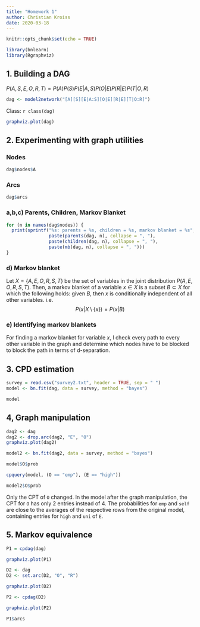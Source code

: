 ```yaml
---
title: "Homework 1"
author: Christian Kroiss
date: 2020-03-18
---
```


```r
knitr::opts_chunk$set(echo = TRUE)

library(bnlearn)
library(Rgraphviz)
```

## 1. Building a DAG

$P(A, S, E, O, R, T) = P(A)P(S)P(E|A,S)P(O|E)P(R|E)P(T|O,R)$


```r
dag <- model2network("[A][S][E|A:S][O|E][R|E][T|O:R]")
```

Class: `r class(dag)`


```r
graphviz.plot(dag)
```

## 2. Experimenting with graph utilities

### Nodes
```r
dag$nodes$A
```
### Arcs
```r
dag$arcs
```

### a,b,c) Parents, Children, Markov Blanket
```r
for (n in names(dag$nodes)) {
  print(sprintf("%s: parents = %s, children = %s, markov blanket = %s", n, 
                paste(parents(dag, n), collapse = ", "),
                paste(children(dag, n), collapse = ", "),
                paste(mb(dag, n), collapse = ", ")))
}
```

### d) Markov blanket

Let $X = \{A, E, O, R, S, T \}$ be the set of variables in the joint distribution $P(A, E, O, R, S, T)$. Then, a markov blanket of a variable $x \in X$ is a subset $B \subset X$ for which the following holds: 
given $B$, then $x$ is conditionally independent of all other variables. i.e.  
$$
P(x| X \setminus \{x\}) = P(x| B)
$$

### e) Identifying markov blankets

For finding a markov blanket for variable $x$, I check every path to every other variable in the graph and determine which nodes have to be blocked to block the path in terms of d-separation.

## 3. CPD estimation

```r
survey = read.csv("survey2.txt", header = TRUE, sep = " ")
model <- bn.fit(dag, data = survey, method = "bayes")
```
```r
model
```



## 4, Graph manipulation
```r
dag2 <- dag
dag2 <- drop.arc(dag2, "E", "O")
graphviz.plot(dag2)
```

```r
model2 <- bn.fit(dag2, data = survey, method = "bayes")
```

```r
model$O$prob
```

```r
cpquery(model, (O == "emp"), (E == "high"))
```


```r
model2$O$prob
```

Only the CPT of `O` changed. In the model after the graph manipulation, the CPT for `O` has only 2 entries instead of 4. The probabilities for `emp` and `self` are close to the averages of the respective rows from the original model, containing entries for `high` and `uni` of `E`.

## 5. Markov equivalence
```r
P1 = cpdag(dag)
```

```r
graphviz.plot(P1)
```


```r
D2 <- dag
D2 <- set.arc(D2, "O", "R")
```

```r
graphviz.plot(D2)
```
```r
P2 <- cpdag(D2)
```

```r
graphviz.plot(P2)
```

```r
P1$arcs
```
